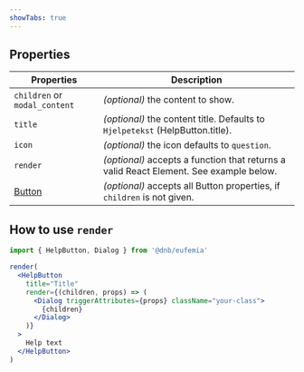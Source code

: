 ```yaml
---
showTabs: true
---
```


## Properties

| Properties                                    | Description                                                                            |
| --------------------------------------------- | -------------------------------------------------------------------------------------- |
| `children` or `modal_content`                 | _(optional)_ the content to show.                                                      |
| `title`                                       | _(optional)_ the content title. Defaults to `Hjelpetekst` (HelpButton.title).          |
| `icon`                                        | _(optional)_ the icon defaults to `question`.                                          |
| `render`                                      | _(optional)_ accepts a function that returns a valid React Element. See example below. |
| [Button](/uilib/components/button/properties) | _(optional)_ accepts all Button properties, if `children` is not given.                |

## How to use `render`

```jsx
import { HelpButton, Dialog } from '@dnb/eufemia'

render(
  <HelpButton
    title="Title"
    render={(children, props) => (
      <Dialog triggerAttributes={props} className="your-class">
        {children}
      </Dialog>
    )}
  >
    Help text
  </HelpButton>
)
```
